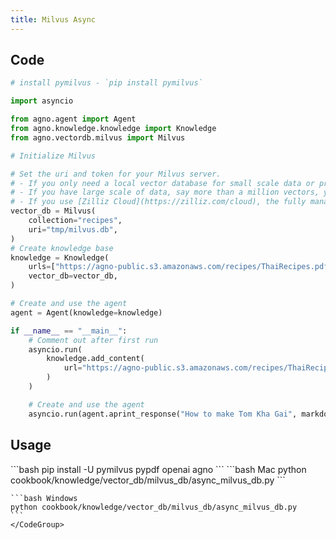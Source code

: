 ```yaml
---
title: Milvus Async
---
```


## Code

```python cookbook/knowledge/vector_db/milvus_db/async_milvus_db.py
# install pymilvus - `pip install pymilvus`

import asyncio

from agno.agent import Agent
from agno.knowledge.knowledge import Knowledge
from agno.vectordb.milvus import Milvus

# Initialize Milvus

# Set the uri and token for your Milvus server.
# - If you only need a local vector database for small scale data or prototyping, setting the uri as a local file, e.g.`./milvus.db`, is the most convenient method, as it automatically utilizes [Milvus Lite](https://milvus.io/docs/milvus_lite.md) to store all data in this file.
# - If you have large scale of data, say more than a million vectors, you can set up a more performant Milvus server on [Docker or Kubernetes](https://milvus.io/docs/quickstart.md). In this setup, please use the server address and port as your uri, e.g.`http://localhost:19530`. If you enable the authentication feature on Milvus, use "<your_username>:<your_password>" as the token, otherwise don't set the token.
# - If you use [Zilliz Cloud](https://zilliz.com/cloud), the fully managed cloud service for Milvus, adjust the `uri` and `token`, which correspond to the [Public Endpoint and API key](https://docs.zilliz.com/docs/on-zilliz-cloud-console#cluster-details) in Zilliz Cloud.
vector_db = Milvus(
    collection="recipes",
    uri="tmp/milvus.db",
)
# Create knowledge base
knowledge = Knowledge(
    urls=["https://agno-public.s3.amazonaws.com/recipes/ThaiRecipes.pdf"],
    vector_db=vector_db,
)

# Create and use the agent
agent = Agent(knowledge=knowledge)

if __name__ == "__main__":
    # Comment out after first run
    asyncio.run(
        knowledge.add_content(
            url="https://agno-public.s3.amazonaws.com/recipes/ThaiRecipes.pdf"
        )
    )

    # Create and use the agent
    asyncio.run(agent.aprint_response("How to make Tom Kha Gai", markdown=True))
```

## Usage

<Steps>
  <Snippet file="create-venv-step.mdx" />

  <Step title="Install libraries">
    ```bash
    pip install -U pymilvus pypdf openai agno
    ```
  </Step>

  <Step title="Run Agent">
    <CodeGroup>
    ```bash Mac
    python cookbook/knowledge/vector_db/milvus_db/async_milvus_db.py
    ```

    ```bash Windows
    python cookbook/knowledge/vector_db/milvus_db/async_milvus_db.py
    ```
    </CodeGroup>
  </Step>
</Steps>